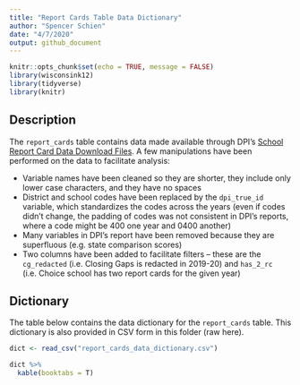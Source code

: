 ```yaml
---
title: "Report Cards Table Data Dictionary"
author: "Spencer Schien"
date: "4/7/2020"
output: github_document
---
```


```r
knitr::opts_chunk$set(echo = TRUE, message = FALSE)
library(wisconsink12)
library(tidyverse)
library(knitr)
```

## Description

The `report_cards` table contains data made available through DPI's [School Report Card Data Download Files](https://apps2.dpi.wi.gov/reportcards/).  A few manipulations have been performed on the data to facilitate analysis:

* Variable names have been cleaned so they are shorter, they include only lower case characters, and they have no spaces
* District and school codes have been replaced by the `dpi_true_id` variable, which standardizes the codes across the years (even if codes didn't change, the padding of codes was not consistent in DPI's reports, where a code might be 400 one year and 0400 another)
* Many variables in DPI's report have been removed because they are superfluous (e.g. state comparison scores)
* Two columns have been added to facilitate filters -- these are the `cg_redacted` (i.e. Closing Gaps is redacted in 2019-20) and `has_2_rc` (i.e. Choice school has two report cards for the given year)

## Dictionary

The table below contains the data dictionary for the `report_cards` table.  This dictionary is also provided in CSV form in this folder (raw here).

```r
dict <- read_csv("report_cards_data_dictionary.csv")

dict %>%
  kable(booktabs = T)
```